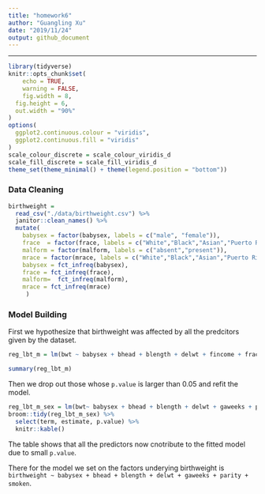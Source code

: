```yaml
---
title: "homework6"
author: "Guangling Xu"
date: "2019/11/24"
output: github_document
---
```

---
```r
library(tidyverse)
knitr::opts_chunk$set(
    echo = TRUE,
    warning = FALSE,
    fig.width = 8, 
  fig.height = 6,
  out.width = "90%"
)
options(
  ggplot2.continuous.colour = "viridis",
  ggplot2.continuous.fill = "viridis"
)
scale_colour_discrete = scale_colour_viridis_d
scale_fill_discrete = scale_fill_viridis_d
theme_set(theme_minimal() + theme(legend.position = "bottom"))
```

### Data Cleaning

```r
birthweight =
  read_csv("./data/birthweight.csv") %>% 
  janitor::clean_names() %>% 
  mutate(
    babysex = factor(babysex, labels = c("male", "female")),
    frace  = factor(frace, labels = c("White","Black","Asian","Puerto Rican","Other")),
    malform = factor(malform, labels = c("absent","present")),
    mrace = factor(mrace, labels = c("White","Black","Asian","Puerto Rican")),
    babysex = fct_infreq(babysex),
    frace = fct_infreq(frace),
    malform=  fct_infreq(malform),
    mrace = fct_infreq(mrace)
     )
```




### Model Building

First we hypothesize that birthweight was affected by all the predcitors given by the dataset.

```r
reg_lbt_m = lm(bwt ~ babysex + bhead + blength + delwt + fincome + frace + gaweeks + menarche + momage + mheight + mrace + parity + pnumlbw + pnumsga + ppbmi + ppwt + smoken + wtgain, data = birthweight)  

summary(reg_lbt_m)
```

Then we drop out those whose `p.value` is larger than 0.05 and refit the model.

```r
reg_lbt_m_sex = lm(bwt~ babysex + bhead + blength + delwt + gaweeks + parity + smoken, data = birthweight)
broom::tidy(reg_lbt_m_sex) %>% 
  select(term, estimate, p.value) %>% 
  knitr::kable()
```

The table shows that all the predictors now cnotribute to the fitted model due to small `p.value`.

There for the model we set on the factors underying birthweight is 
`birthweight ~ babysex + bhead + blength + delwt + gaweeks + parity + smoken`.
